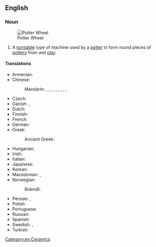 ==English==
{{wikipedia}}

===Noun===
{{en-noun|head=[[potter]]'s [[wheel]]}}
[[File:Potter Wheel Female (PSF).png|thumb|Potter Wheel]]
# A [[turntable]] type of machine used by a [[potter]] to form round pieces of [[pottery]] from wet [[clay]].

====Translations====
{{trans-top|machine used by a potter}}
* Armenian: {{t+|hy|դուրգ}}
* Chinese:
*: Mandarin: {{t|cmn|陶工旋盤}}, {{t|cmn|陶工旋盘|tr=táogōng xuánpán}}, {{t+|cmn|鈞}}, {{t+|cmn|钧|tr=jūn}}, {{t+|cmn|陶鈞}}, {{t+|cmn|陶钧|tr=táojūn}}, {{t|cmn|陶輪}}, {{t|cmn|陶轮|tr=táolún}}, {{t|cmn|拉坯輪}}, {{t|cmn|拉坯轮|tr=lāpīlún}}
* Czech: {{t|cs|hrnčířský kruh|m}}
* Danish: {{t|da|drejeskive|c}}, {{t|da|pottemagerhjul|n}}
* Dutch: {{t|nl|pottenbakkersschijf|f}}
* Finnish: {{t+|fi|dreija}}
* French: {{t+|fr|tour de potier|m}}
* German: {{t+|de|Töpferscheibe|f}}
* Greek:
*: Ancient Greek: {{t|grc|[[κεραμεικός]] [[τροχός]]|m}}
{{trans-mid}}
* Hungarian: {{t+|hu|fazekaskorong}}
* Irish: {{t|ga|roth potaire|m}}
* Italian: {{t|it|ruota del vasaio|f}}
* Japanese: {{t+|ja|轆轤|tr=ろくろ, rokuro}}
* Korean: {{t-needed|ko}}
* Macedonian: {{t|mk|гр́нчарско ко́лце|n}}, {{t|mk|гр́нчарско тр́кало|n}}
* Norwegian:
*: Bokmål: {{t|nb|dreieskive|m}}
* Persian: {{t|fa|چرخ سفالگری|tr=čarx-e sofâlgari}}, {{t|fa|چرخ کوزه‌گری|tr=čarx-e kuze-gari}}
* Polish: {{t+|pl|koło garncarskie|m}}
* Portuguese: {{t|pt|roda de oleiro|f}}
* Russian: {{t|ru|гонча́рный круг|m}}
* Spanish: {{t|es|torno de alfarero|m}}
* Swedish: {{t+|sv|drejning|c}}, {{t+|sv|drejskiva|c}}
* Turkish: {{t|tr|çömlekçi çarkı}}
{{trans-bottom}}

[[Category:en:Ceramics]]